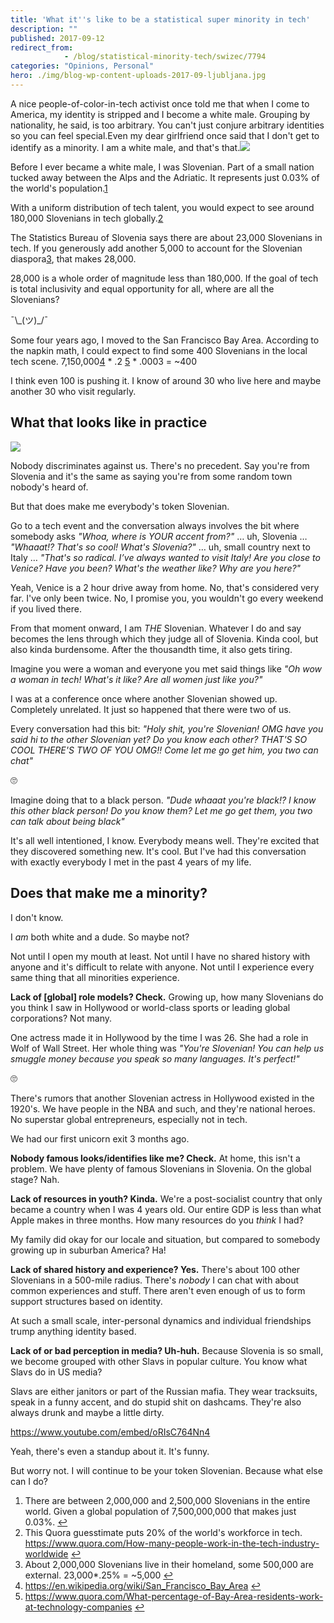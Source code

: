 ```yaml
---
title: 'What it''s like to be a statistical super minority in tech'
description: ""
published: 2017-09-12
redirect_from: 
            - /blog/statistical-minority-tech/swizec/7794
categories: "Opinions, Personal"
hero: ./img/blog-wp-content-uploads-2017-09-ljubljana.jpg
---
```

A nice people-of-color-in-tech activist once told me that when I come to America, my identity is stripped and I become a white male. Grouping by nationality, he said, is too arbitrary. You can&#x27;t just conjure arbitrary identities so you can feel special.Even my dear girlfriend once said that I don&#x27;t get to identify as a minority. I am a white male, and that&#x27;s that.![](./img/blog-wp-content-uploads-2017-09-ljubljana.jpg)

Before I ever became a white male, I was Slovenian. Part of a small nation tucked away between the Alps and the Adriatic. It represents just 0.03% of the world&#x27;s population.[1](#fn1)

With a uniform distribution of tech talent, you would expect to see around 180,000 Slovenians in tech globally.[2](#fn2)

The Statistics Bureau of Slovenia says there are about 23,000 Slovenians in tech. If you generously add another 5,000 to account for the Slovenian diaspora[3](#fn3), that makes 28,000.

28,000 is a whole order of magnitude less than 180,000. If the goal of tech is total inclusivity and equal opportunity for all, where are all the Slovenians?

¯\\\_(ツ)\_/¯

Some four years ago, I moved to the San Francisco Bay Area. According to the napkin math, I could expect to find some 400 Slovenians in the local tech scene. 7,150,000[4](#fn4) \* .2 [5](#fn5) \* .0003 = ~400

I think even 100 is pushing it. I know of around 30 who live here and maybe another 30 who visit regularly.

## What that looks like in practice

![](./img/blog-wp-content-uploads-2017-09-not-all-slovenians.jpg)

Nobody discriminates against us. There&#x27;s no precedent. Say you&#x27;re from Slovenia and it&#x27;s the same as saying you&#x27;re from some random town nobody&#x27;s heard of.

But that does make me everybody&#x27;s token Slovenian.

Go to a tech event and the conversation always involves the bit where somebody asks _&quot;Whoa, where is YOUR accent from?&quot;_ … uh, Slovenia … _&quot;Whaaat!? That&#x27;s so cool! What&#x27;s Slovenia?&quot;_ … uh, small country next to Italy … _&quot;That&#x27;s so radical. I’ve always wanted to visit Italy! Are you close to Venice? Have you been? What&#x27;s the weather like? Why are you here?&quot;_

Yeah, Venice is a 2 hour drive away from home. No, that&#x27;s considered very far. I&#x27;ve only been twice. No, I promise you, you wouldn&#x27;t go every weekend if you lived there.

From that moment onward, I am _THE_ Slovenian. Whatever I do and say becomes the lens through which they judge all of Slovenia. Kinda cool, but also kinda burdensome. After the thousandth time, it also gets tiring.

Imagine you were a woman and everyone you met said things like _&quot;Oh wow a woman in tech! What&#x27;s it like? Are all women just like you?&quot;_

I was at a conference once where another Slovenian showed up. Completely unrelated. It just so happened that there were two of us.

Every conversation had this bit: _&quot;Holy shit, you&#x27;re Slovenian! OMG have you said hi to the other Slovenian yet? Do you know each other? THAT&#x27;S SO COOL THERE&#x27;S TWO OF YOU OMG!! Come let me go get him, you two can chat&quot;_

🙄

Imagine doing that to a black person. _&quot;Dude whaaat you&#x27;re black!? I know this other black person! Do you know them? Let me go get them, you two can talk about being black&quot;_

It&#x27;s all well intentioned, I know. Everybody means well. They&#x27;re excited that they discovered something new. It&#x27;s cool. But I&#x27;ve had this conversation with exactly everybody I met in the past 4 years of my life.

## Does that make me a minority?

I don&#x27;t know.

I _am_ both white and a dude. So maybe not?

Not until I open my mouth at least. Not until I have no shared history with anyone and it&#x27;s difficult to relate with anyone. Not until I experience every same thing that all minorities experience.

**Lack of \[global] role models? Check.** Growing up, how many Slovenians do you think I saw in Hollywood or world-class sports or leading global corporations? Not many.

One actress made it in Hollywood by the time I was 26. She had a role in Wolf of Wall Street. Her whole thing was _&quot;You&#x27;re Slovenian! You can help us smuggle money because you speak so many languages. It&#x27;s perfect!&quot;_

🙄

There&#x27;s rumors that another Slovenian actress in Hollywood existed in the 1920&#x27;s. We have people in the NBA and such, and they&#x27;re national heroes. No superstar global entrepreneurs, especially not in tech.

We had our first unicorn exit 3 months ago.

**Nobody famous looks/identifies like me? Check.** At home, this isn&#x27;t a problem. We have plenty of famous Slovenians in Slovenia. On the global stage? Nah.

**Lack of resources in youth? Kinda.** We&#x27;re a post-socialist country that only became a country when I was 4 years old. Our entire GDP is less than what Apple makes in three months. How many resources do you _think_ I had?

My family did okay for our locale and situation, but compared to somebody growing up in suburban America? Ha!

**Lack of shared history and experience? Yes.** There&#x27;s about 100 other Slovenians in a 500-mile radius. There&#x27;s _nobody_ I can chat with about common experiences and stuff. There aren&#x27;t even enough of us to form support structures based on identity.

At such a small scale, inter-personal dynamics and individual friendships trump anything identity based.

**Lack of or bad perception in media? Uh-huh.** Because Slovenia is so small, we become grouped with other Slavs in popular culture. You know what Slavs do in US media?

Slavs are either janitors or part of the Russian mafia. They wear tracksuits, speak in a funny accent, and do stupid shit on dashcams. They&#x27;re also always drunk and maybe a little dirty.

https://www.youtube.com/embed/oRIsC764Nn4

Yeah, there&#x27;s even a standup about it. It&#x27;s funny.

But worry not. I will continue to be your token Slovenian. Because what else can I do?

1. There are between 2,000,000 and 2,500,000 Slovenians in the entire world. Given a global population of 7,500,000,000 that makes just 0.03%. [↩](#ffn1)
2. This Quora guesstimate puts 20% of the world&#x27;s workforce in tech. https://www.quora.com/How-many-people-work-in-the-tech-industry-worldwide [↩](#ffn2)
3. About 2,000,000 Slovenians live in their homeland, some 500,000 are external. 23,000\*.25% = ~5,000 [↩](#ffn3)
4. https://en.wikipedia.org/wiki/San_Francisco_Bay_Area [↩](#ffn4)
5. https://www.quora.com/What-percentage-of-Bay-Area-residents-work-at-technology-companies [↩](#ffn5)
